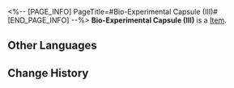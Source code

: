 <%-- [PAGE_INFO]
PageTitle=#Bio-Experimental Capsule (III)#
[END_PAGE_INFO] --%>
{{Item Infobox
|id          = 252327
|image       = Item Bio-Experimental Capsule (III).png{{subst:void|<!--$UPLOAD:<<SpriteOutput/Quest/PlanetFes/SwapCardPic/SwapCardPiece/1009_3.png>-<Item Bio-Experimental Capsule (III).png>-<Item Icons>>-->}}
|type        = 
|invCategory = 
|rarity      = 5
|effect      = 
|description = Complete a Memory Card set to gain buffs.
}}
{{Description|The trailblazing memories deep in your mind will provide inspiration to the game once you recall it in full.}}
'''Bio-Experimental Capsule (III)''' is a [[Item]].

==Other Languages==
{{Other Languages
|en   = Bio-Experimental Capsule (III)
|zhs  = 生物试验舱-Ⅲ
|zht  = 生物試驗艙-Ⅲ
|ja   = 生物実験室-III
|ko   = 바이오 실험실-Ⅲ
|es   = Cápsula bioexperimental&nbsp;III
|fr   = Capsule bioexpérimentale (III)
|ru   = Капсула биологических испытаний III
|th   = ห้องทดลองชีวภาพ III
|vi   = Khoang Thí Nghiệm Sinh Vật-III
|de   = Biologische Versuchskapsel (III)
|id   = Pod Eksperimen Biologi III
|pt   = Cápsula Bio-Experimental (III)
}}

==Change History==
{{Change History|3.2}}